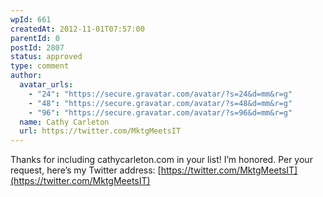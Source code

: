```yaml
---
wpId: 661
createdAt: 2012-11-01T07:57:00
parentId: 0
postId: 2807
status: approved
type: comment
author:
  avatar_urls:
    - "24": "https://secure.gravatar.com/avatar/?s=24&d=mm&r=g"
    - "48": "https://secure.gravatar.com/avatar/?s=48&d=mm&r=g"
    - "96": "https://secure.gravatar.com/avatar/?s=96&d=mm&r=g"
  name: Cathy Carleton
  url: https://twitter.com/MktgMeetsIT
---
```


Thanks for including cathycarleton.com in your list! I’m honored. Per your request, here’s my Twitter address: [https://twitter.com/MktgMeetsIT](https://twitter.com/MktgMeetsIT)